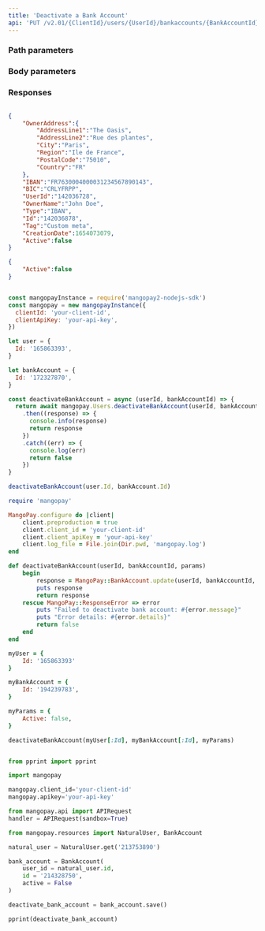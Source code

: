 ```yaml
---
title: 'Deactivate a Bank Account'  
api: 'PUT /v2.01/{ClientId}/users/{UserId}/bankaccounts/{BankAccountId}'  
---
```


  

### Path parameters  

<UserId1 />  

<BankAccountId />  

### Body parameters  

<Active />  

### Responses  

<AccordionGroup><Accordion title="200 - IBAN-type Bank Account example">  

<OwnerAddressResponse />  

<IBANResponse />  

<BICResponse />  

<UserId1Response />  

<OwnerNameResponse />  

<Type5Response />  

<IdResponse />  

<Tag4Response />  

<CreationDateResponse />  

<ActiveResponse /></Accordion></AccordionGroup>  

<ResponseExample>  

```json 200 - IBAN-type Bank Account example  

{
    "OwnerAddress":{
        "AddressLine1":"The Oasis",
        "AddressLine2":"Rue des plantes",
        "City":"Paris",
        "Region":"Ile de France",
        "PostalCode":"75010",
        "Country":"FR"
    },
    "IBAN":"FR7630004000031234567890143",
    "BIC":"CRLYFRPP",
    "UserId":"142036728",
    "OwnerName":"John Doe",
    "Type":"IBAN",
    "Id":"142036878",
    "Tag":"Custom meta",
    "CreationDate":1654073079,
    "Active":false
}  

 ```  

</ResponseExample>  

<RequestExample>  
  
```json REST  
{
    "Active":false
}  
```  

  
```javascript NodeJS  

const mangopayInstance = require('mangopay2-nodejs-sdk')
const mangopay = new mangopayInstance({
  clientId: 'your-client-id',
  clientApiKey: 'your-api-key',
})

let user = {
  Id: '165863393',
}

let bankAccount = {
  Id: '172327870',
}

const deactivateBankAccount = async (userId, bankAccountId) => {
  return await mangopay.Users.deactivateBankAccount(userId, bankAccountId)
    .then((response) => {
      console.info(response)
      return response
    })
    .catch((err) => {
      console.log(err)
      return false
    })
}

deactivateBankAccount(user.Id, bankAccount.Id)  
```  

  
```ruby Ruby  
require 'mangopay'

MangoPay.configure do |client|
    client.preproduction = true
    client.client_id = 'your-client-id'
    client.client_apiKey = 'your-api-key'
    client.log_file = File.join(Dir.pwd, 'mangopay.log')
end

def deactivateBankAccount(userId, bankAccountId, params)
    begin
        response = MangoPay::BankAccount.update(userId, bankAccountId, params)
        puts response
        return response
    rescue MangoPay::ResponseError => error
        puts "Failed to deactivate bank account: #{error.message}"
        puts "Error details: #{error.details}"
        return false
    end
end

myUser = {
    Id: '165863393'
}

myBankAccount = {
    Id: '194239783',
}

myParams = {
    Active: false,
}

deactivateBankAccount(myUser[:Id], myBankAccount[:Id], myParams)  
```  

  
```python Python  

from pprint import pprint

import mangopay

mangopay.client_id='your-client-id'
mangopay.apikey='your-api-key'

from mangopay.api import APIRequest
handler = APIRequest(sandbox=True)

from mangopay.resources import NaturalUser, BankAccount

natural_user = NaturalUser.get('213753890')

bank_account = BankAccount(
    user_id = natural_user.id,
    id = '214328750',
    active = False
)

deactivate_bank_account = bank_account.save()

pprint(deactivate_bank_account)  
```  

  
</RequestExample>